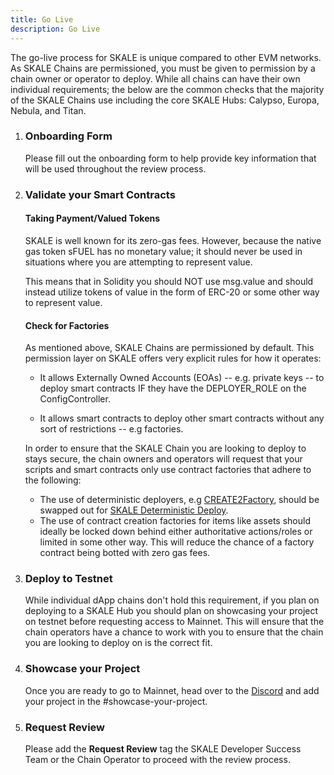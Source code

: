 ```yaml
---
title: Go Live
description: Go Live
---
```


The go-live process for SKALE is unique compared to other EVM networks.
As SKALE Chains are permissioned, you must be given to permission by a chain owner or operator to deploy.
While all chains can have their own individual requirements; the below are the common checks that the majority
of the SKALE Chains use including the core SKALE Hubs: Calypso, Europa, Nebula, and Titan.

<Steps>

1. ### Onboarding Form

   Please fill out the onboarding form to help provide key information that will be used throughout the review process.


	<LinkCard
		title="Onboarding Form"
		href="#"
	/>

2. ### Validate your Smart Contracts

   #### Taking Payment/Valued Tokens

   SKALE is well known for its zero-gas fees. However, because the native 
   gas token sFUEL has no monetary value; it should never be used in situations where
   you are attempting to represent value.

   This means that in Solidity you should NOT use msg.value and should instead utilize tokens of value in the 
   form of ERC-20 or some other way to represent value.

   #### Check for Factories

   As mentioned above, SKALE Chains are permissioned by default.
   This permission layer on SKALE offers very explicit rules for how it operates:

   - It allows Externally Owned Accounts (EOAs) -- e.g. private keys -- to deploy smart contracts IF
   they have the DEPLOYER_ROLE on the ConfigController.

   - It allows smart contracts to deploy other smart contracts without any sort of restrictions -- e.g factories.

   In order to ensure that the SKALE Chain you are looking to deploy to stays secure, the chain owners and operators 
   will request that your scripts and smart contracts only use contract factories that adhere to the following:

      - The use of deterministic deployers, e.g <a href="https://github.com/Arachnid/deterministic-deployment-proxy">CREATE2Factory</a>, should be swapped out for <a href="https://github.com/payvint/skale-deterministic-deployment-proxy">SKALE Deterministic Deploy</a>.
      - The use of contract creation factories for items like assets should ideally be locked down behind either authoritative actions/roles or limited in some other way. This
      will reduce the chance of a factory contract being botted with zero gas fees.

3. ### Deploy to Testnet

   While individual dApp chains don't hold this requirement, if you plan on deploying to a SKALE Hub you should plan on showcasing your project on 
   testnet before requesting access to Mainnet. This will ensure that the chain operators have a chance to work with you to ensure that
   the chain you are looking to deploy on is the correct fit.

4. ### Showcase your Project

   Once you are ready to go to Mainnet, head over to the <a href="https://discord.com/invite/gM5XBy6">Discord</a> and add your project in
   the #showcase-your-project.

5. ### Request Review

   Please add the **Request Review** tag the SKALE Developer Success Team or the Chain Operator to proceed with the review process.

</Steps>
